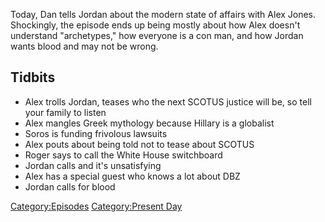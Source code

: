 {{Episode
    | title           = June 28, 2018
    | caption         = [https://knowledgefight.libsyn.com/knowledge-fight-june-28-2018 Listen to this episode on Libsyn]
    | episodeNumber   = 176
    | length          = 02:44:03
    | airDate         = July 2, 2018
    | coverageDate    = June 28, 2018
    | episodeType     = [[:Category:Present Day|Present Day]]
    | appearance      = [[George Soros]], [[Roger Stone]], [[Judge Napolitano]], [[Hotep Jesus]]
    | previousEpisode = [[175: Giants And Bonus Potatoes]]
    | nextEpisode     = [[177: Sweary Kerry and the Racist Alien]]
}}

{{Stub}}

Today, Dan tells Jordan about the modern state of affairs with Alex Jones. Shockingly, the episode ends up being mostly about how Alex doesn't understand "archetypes," how everyone is a con man, and how Jordan wants blood and may not be wrong.

==Tidbits==

*Alex trolls Jordan, teases who the next SCOTUS justice will be, so tell your family to listen
*Alex mangles Greek mythology because Hillary is a globalist
*Soros is funding frivolous lawsuits
*Alex pouts about being told not to tease about SCOTUS
*Roger says to call the White House switchboard
*Jordan calls and it's unsatisfying
*Alex has a special guest who knows a lot about DBZ
*Jordan calls for blood

[[Category:Episodes]]
[[Category:Present Day]]